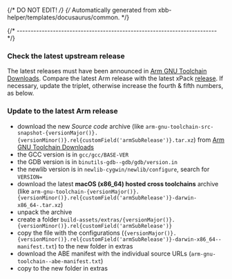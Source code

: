 {/* DO NOT EDIT! */}
{/* Automatically generated from xbb-helper/templates/docusaurus/common. */}



{/* ------------------------------------------------------------------------ */}

### Check the latest upstream release

The latest releases must have been announced in
[Arm GNU Toolchain Downloads](https://developer.arm.com/downloads/-/arm-gnu-toolchain-downloads).
Compare the latest Arm release with the latest xPack
[release](https://github.com/xpack-dev-tools/patchelf-xpack/releases).
If necessary, update the triplet, otherwise increase the fourth & fifth numbers,
as below.

### Update to the latest Arm release

- download the new _Source code_ archive (like
<code>arm-gnu-toolchain-src-snapshot-{versionMajor()}.{versionMinor()}.rel{customField('armSubRelease')}.tar.xz</code>) from
[Arm GNU Toolchain Downloads](https://developer.arm.com/downloads/-/arm-gnu-toolchain-downloads/)
- the GCC version is in `gcc/gcc/BASE-VER`
- the GDB version is in `binutils-gdb--gdb/gdb/version.in`
- the newlib version is in `newlib-cygwin/newlib/configure`, search for `VERSION=`
- download the latest **macOS (x86_64) hosted cross toolchains** archive (like
<code>arm-gnu-toolchain-{versionMajor()}.{versionMinor()}.rel{customField('armSubRelease')}-darwin-x86_64-.tar.xz</code>)
- unpack the archive
- create a folder <code>build-assets/extras/{versionMajor()}.{versionMinor()}.rel{customField('armSubRelease')}</code>
- copy the file with the configurations
(<code>{versionMajor()}.{versionMinor()}.rel{customField('armSubRelease')}-darwin-x86_64--manifest.txt</code>) to the new folder in extras
- download the ABE manifest with the individual source URLs
(<code>arm-gnu-toolchain--abe-manifest.txt</code>)
- copy to the new folder in extras
